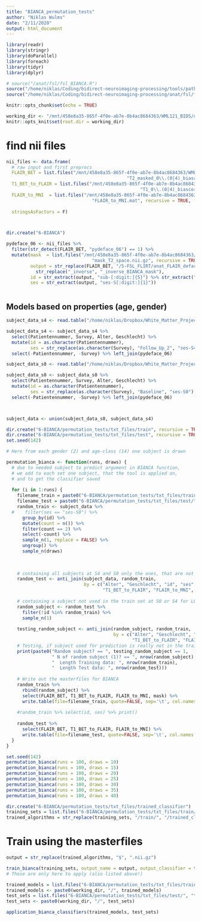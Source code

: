 ```yaml
---
title: "BIANCA_permutation_tests"
author: "Niklas Wulms"
date: "2/11/2020"
output: html_document
---
```


```r
library(readr)
library(stringr)
library(doParallel)
library(foreach)
library(tidyr)
library(dplyr)

# source("/anat/fsl/fsl_BIANCA.R")
source("/home/niklas/Coding/bidirect-neuroimaging-processing/tools/path_to_folder.R")
source("/home/niklas/Coding/bidirect-neuroimaging-processing/anat/fsl/fsl_BIANCA.R")

knitr::opts_chunk$set(echo = TRUE)

working_dir <- "/mnt/458e8a35-865f-4f0e-ab7e-8b4ac8684363/WML121_BIDS/derivatives/FSL"
knitr::opts_knit$set(root.dir = working_dir)
```

# find nii files

```r
nii_files <- data.frame(
  # raw input and first preprocs
  FLAIR_BET = list.files("/mnt/458e8a35-865f-4f0e-ab7e-8b4ac8684363/WML121_BIDS/derivatives/FSL/5-FSL_FLIRT/anat_FLAIR_defaced_pydeface/",
                                             "T2_masked_0\\.(0|4)_biascorr_(fsl|py)deface_(06|12)_inverse.nii.gz", recursive = TRUE, full.names = TRUE),
  T1_BET_to_FLAIR = list.files("/mnt/458e8a35-865f-4f0e-ab7e-8b4ac8684363/WML121_BIDS/derivatives/FSL/5-FSL_FLIRT/anat_FLAIR_defaced_pydeface/",
                                                  "T1_0\\.(0|4)_biascorr_(fsl|py)deface_(06|12)_inverse.nii.gz", recursive = TRUE, full.names = TRUE),
  FLAIR_to_MNI  = list.files("/mnt/458e8a35-865f-4f0e-ab7e-8b4ac8684363/WML121_BIDS/derivatives/FSL/5-FSL_FLIRT/anat_FLAIR_defaced_pydeface/", 
                                "FLAIR_to_MNI.mat", recursive = TRUE, full.names = TRUE),
  
  stringsAsFactors = F)             



dir.create("6-BIANCA")

pydeface_06 <- nii_files %>%
  filter(str_detect(FLAIR_BET, "pydeface_06") == 1) %>%
  mutate(mask  = list.files("/mnt/458e8a35-865f-4f0e-ab7e-8b4ac8684363/WML121_BIDS/derivatives/FSL/5-FSL_FLIRT/manual/", 
                                "mask_T2_space.nii.gz", recursive = TRUE, full.names = TRUE),
         output = str_replace(FLAIR_BET, "/5-FSL_FLIRT/anat_FLAIR_defaced_pydeface/", "/6-BIANCA/") %>%
           str_replace("_inverse", "_inverse_BIANCA_mask"),
         id = str_extract(output, "sub-[:digit:]{5}") %>% str_extract("[:digit:]{5}"),
         ses = str_extract(output, "ses-S[:digit:]{1}")) 

```

```r

```

## Models based on properties (age, gender)

```r
subject_data_s4 <- read.table("/home/niklas/Dropbox/White_Matter_Project/WML_Paper_Code/wml_paper/export/wml_121.txt", header = TRUE)

subject_data_s4 <- subject_data_s4 %>%
  select(Patientennummer, Survey, Alter, Geschlecht) %>%
  mutate(id = as.character(Patientennummer),
         ses = str_replace(as.character(Survey), "Follow_Up_2", "ses-S4")) %>%
  select(-Patientennummer, -Survey) %>% left_join(pydeface_06)

subject_data_s0 <- read.table("/home/niklas/Dropbox/White_Matter_Project/WML_Paper_Code/wml_paper/export/wml_80.txt", header = TRUE)

subject_data_s0 <- subject_data_s0 %>%
  select(Patientennummer, Survey, Alter, Geschlecht) %>%
  mutate(id = as.character(Patientennummer),
         ses = str_replace(as.character(Survey), "Baseline", "ses-S0") %>% str_replace("Follow_Up_2", "ses-S4")) %>%
  select(-Patientennummer, -Survey) %>% left_join(pydeface_06)



subject_data <- union(subject_data_s0, subject_data_s4)

```



```r
dir.create("6-BIANCA/permutation_tests/txt_files/train", recursive = TRUE)
dir.create("6-BIANCA/permutation_tests/txt_files/test", recursive = TRUE)
set.seed(142)

# Here from each gender (2) and age-class (14) one subject is drawn

permutation_bianca <- function(runs, draws) {
  # due to needed subject to predict argument in BIANCA function, 
  # we add to each set one subject, that the tool is applied on,
  # and to get the classifier saved
  
  for (i in 1:runs) {
    filename_train = paste0("6-BIANCA/permutation_tests/txt_files/train/", "random_draw_", draws, "_train_", sprintf("%03d", i), ".txt")
    filename_test = paste0("6-BIANCA/permutation_tests/txt_files/test/", "random_draw_", draws, "_test_", sprintf("%03d", i), ".txt")
    random_train <- subject_data %>%
  #    filter(ses == "ses-S0") %>%
      group_by(id) %>%
      mutate(count = n()) %>%
      filter(count == 2) %>%
      select(-count) %>%
      sample_n(1, replace = FALSE) %>% 
      ungroup() %>% 
      sample_n(draws)
    
    
    
    # containing all subjects at S4 and S0 only the ones, that are not selected by random train
    random_test <- anti_join(subject_data, random_train, 
                             by = c("Alter", "Geschlecht", "id", "ses", "FLAIR_BET", 
                                    "T1_BET_to_FLAIR", "FLAIR_to_MNI", "mask", "output")) 
    
    # containing a subject not used in the train set at S0 or S4 for LOO in Bianca function
    random_subject <- random_test %>%
      filter(!id %in% random_train) %>%
      sample_n(1)
    
    testing_random_subject <- anti_join(random_subject, random_train, 
                                        by = c("Alter", "Geschlecht", "id", "ses", "FLAIR_BET", 
                                               "T1_BET_to_FLAIR", "FLAIR_to_MNI", "mask", "output")) %>% nrow()
    # Testing, if subject used for prediction is really not in the training data. The printed TRUE states, that this is done!
    print(paste0("Random subject? == ", testing_random_subject == 1,
                 " N of random subject (1)? == ", nrow(random_subject),
                 "  Length Training data: ", nrow(random_train),
                 "  Length Test data: ", nrow(random_test)))
    
    # Write out the masterfiles for BIANCA
    random_train %>%
      rbind(random_subject) %>%
      select(FLAIR_BET, T1_BET_to_FLAIR, FLAIR_to_MNI, mask) %>% 
      write.table(file=filename_train, quote=FALSE, sep='\t', col.names = FALSE, row.names = FALSE)
    
    #random_train %>% select(id, ses) %>% print()  
    
    random_test %>%
      select(FLAIR_BET, T1_BET_to_FLAIR, FLAIR_to_MNI) %>%
      write.table(file=filename_test, quote=FALSE, sep='\t', col.names = FALSE, row.names = FALSE)
  }
}
```


```r
set.seed(142)
permutation_bianca(runs = 100, draws = 10)
permutation_bianca(runs = 100, draws = 15)
permutation_bianca(runs = 100, draws = 20)
permutation_bianca(runs = 100, draws = 25)
permutation_bianca(runs = 100, draws = 30)
permutation_bianca(runs = 100, draws = 35)
permutation_bianca(runs = 100, draws = 40)
```

```r
dir.create("6-BIANCA/permutation_tests/txt_files/trained_classifier")
training_sets = list.files("6-BIANCA/permutation_tests/txt_files/train/", "train", full.names = TRUE)
trained_algorithms = str_replace(training_sets, "/train/", "/trained_classifier") %>% str_replace("\\.txt", "_model")


```

# Train using the masterfiles

```r
output = str_replace(trained_algorithms, "$", ".nii.gz")

train_bianca(training_sets, output_name = output, output_classifier = trained_algorithms)
# These are only here to apply (also listed above!)

```

```r
trained_models = list.files("6-BIANCA/permutation_tests/txt_files/trained_classifier/", "model$", full.names = TRUE)
trained_models <- paste0(working_dir, "/", trained_models)
test_sets = list.files("6-BIANCA/permutation_tests/txt_files/test/", "test", full.names = TRUE)
test_sets <- paste0(working_dir, "/", test_sets)
```

```r
application_bianca_classifiers(trained_models, test_sets)
```




